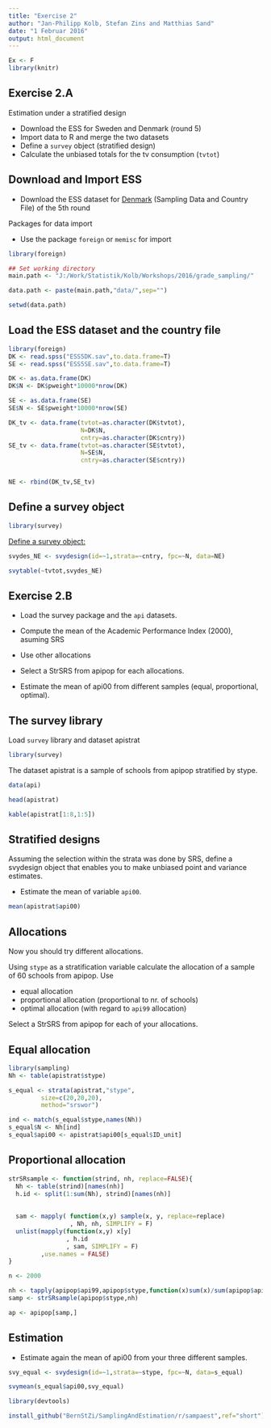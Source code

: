 ```yaml
---
title: "Exercise 2"
author: "Jan-Philipp Kolb, Stefan Zins and Matthias Sand"
date: "1 Februar 2016"
output: html_document
---
```


```r
Ex <- F
library(knitr)
```



## Exercise 2.A

Estimation  under a stratified design

- Download the ESS for Sweden and Denmark (round 5)
- Import data to R and merge the two datasets
- Define a `survey` object (stratified design)
- Calculate the unbiased totals for the tv consumption (`tvtot`)

## Download and Import ESS

- Download the ESS dataset for [Denmark](http://www.europeansocialsurvey.org/file/download?f=ESS5DK.spss.zip&c=DK&y=2010) (Sampling Data and Country File) of the 5th round

Packages for data import

- Use the package `foreign` or `memisc` for import

```r
library(foreign)
```


```r
## Set working directory
main.path <- "J:/Work/Statistik/Kolb/Workshops/2016/grade_sampling/"

data.path <- paste(main.path,"data/",sep="")

setwd(data.path)
```


## Load the ESS dataset and the country file

```r
library(foreign)
DK <- read.spss("ESS5DK.sav",to.data.frame=T)
SE <- read.spss("ESS5SE.sav",to.data.frame=T)
```


```r
DK <- as.data.frame(DK)
DK$N <- DK$pweight*10000*nrow(DK)

SE <- as.data.frame(SE)
SE$N <- SE$pweight*10000*nrow(SE)
```

```r
DK_tv <- data.frame(tvtot=as.character(DK$tvtot),
                    N=DK$N,
                    cntry=as.character(DK$cntry))
SE_tv <- data.frame(tvtot=as.character(SE$tvtot),
                    N=SE$N,
                    cntry=as.character(SE$cntry))


NE <- rbind(DK_tv,SE_tv)
```

## Define a survey object

```r
library(survey)
```


[Define a survey object:](http://r-survey.r-forge.r-project.org/survey/example-design.html)

```r
svydes_NE <- svydesign(id=~1,strata=~cntry, fpc=~N, data=NE)
```

```r
svytable(~tvtot,svydes_NE)
```



## Exercise 2.B

- Load the survey package and the `api` datasets.

- Compute the mean of the Academic Performance Index (2000),  asuming SRS

- Use other allocations

- Select a StrSRS from apipop for each allocations.

- Estimate the mean of api00 from different
samples (equal, proportional, optimal).

## The survey library

Load `survey` library and dataset apistrat

```r
library(survey)
```


The dataset apistrat is a sample of schools from apipop
stratified by stype. 

```r
data(api)
```

```r
head(apistrat)
```

```r
kable(apistrat[1:8,1:5])
```


## Stratified designs

Assuming the selection within the
strata was done by SRS, define a svydesign object that
enables you to make unbiased point and variance
estimates. 

- Estimate the mean of variable `api00`.

```r
mean(apistrat$api00)
```

## Allocations

Now you should try different allocations. 

Using `stype` as a stratification variable calculate the allocation of a sample of 60 schools from apipop. Use

- equal allocation
- proportional allocation (proportional to nr. of schools)
- optimal allocation (with regard to `api99` allocation)

Select a StrSRS from apipop for each of your allocations.


## Equal allocation

```r
library(sampling)
Nh <- table(apistrat$stype)

s_equal <- strata(apistrat,"stype",
         size=c(20,20,20), 
         method="srswor")

ind <- match(s_equal$stype,names(Nh))
s_equal$N <- Nh[ind]
s_equal$api00 <- apistrat$api00[s_equal$ID_unit]
```

## Proportional allocation

```r
strSRsample <- function(strind, nh, replace=FALSE){
  Nh <- table(strind)[names(nh)]
  h.id <- split(1:sum(Nh), strind)[names(nh)]
  
  
  sam <- mapply( function(x,y) sample(x, y, replace=replace)
                 , Nh, nh, SIMPLIFY = F)
  unlist(mapply(function(x,y) x[y]
                , h.id
                , sam, SIMPLIFY = F)
         ,use.names = FALSE)
}
```


```r
n <- 2000

nh <- tapply(apipop$api99,apipop$stype,function(x)sum(x)/sum(apipop$api99)*n)
samp <- strSRsample(apipop$stype,nh)

ap <- apipop[samp,]
```


## Estimation

- Estimate again the mean of api00 from your three different
samples.

```r

svy_equal <- svydesign(id=~1,strata=~stype, fpc=~N, data=s_equal)

svymean(s_equal$api00,svy_equal)
```






```r
library(devtools)

install_github("BernStZi/SamplingAndEstimation/r/sampaest",ref="short")
```
